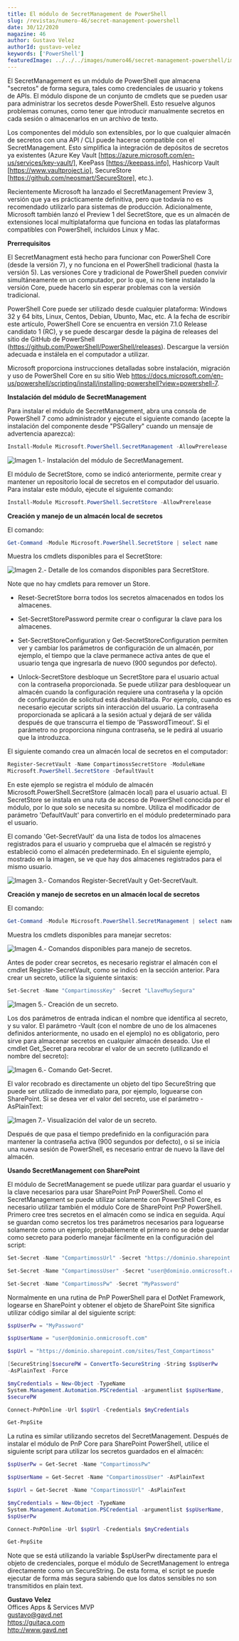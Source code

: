 ```yaml
---
title: El módulo de SecretManagement de PowerShell
slug: /revistas/numero-46/secret-management-powershell
date: 30/12/2020
magazine: 46
author: Gustavo Velez
authorId: gustavo-velez
keywords: ['PowerShell']
featuredImage: ../../../images/numero46/secret-management-powershell/image8.png
---
```






El SecretManagement es un módulo de PowerShell que almacena "secretos"
de forma segura, tales como credenciales de usuario y tokens de APIs. El
módulo dispone de un conjunto de cmdlets que se pueden usar para
administrar los secretos desde PowerShell. Esto resuelve algunos
problemas comunes, como tener que introducir manualmente secretos en
cada sesión o almacenarlos en un archivo de texto.

Los componentes del módulo son extensibles, por lo que cualquier almacén
de secretos con una API / CLI puede hacerse compatible con el
SecretManagement. Esto simplifica la integración de depósitos de
secretos ya existentes (Azure Key Vault
[https://azure.microsoft.com/en-us/services/key-vault/], KeePass
[https://keepass.info], Hashicorp Vault
[https://www.vaultproject.io], SecureStore
[https://github.com/neosmart/SecureStore], etc.).

Recientemente Microsoft ha lanzado el SecretManagement Preview 3,
versión que ya es prácticamente definitiva, pero que todavía no es
recomendado utilizarlo para sistemas de producción. Adicionalmente,
Microsoft también lanzó el Preview 1 del SecretStore, que es un almacén
de extensiones local multiplataforma que funciona en todas las
plataformas compatibles con PowerShell, incluidos Linux y Mac.

**Prerrequisitos**

El SecretManagment está hecho para funcionar con PowerShell Core (desde
la versión 7), y no funciona en el PowerShell tradicional (hasta la
versión 5). Las versiones Core y tradicional de PowerShell pueden
convivir simultáneamente en un computador, por lo que, si no tiene
instalado la versión Core, puede hacerlo sin esperar problemas con la
versión tradicional.

PowerShell Core puede ser utilizado desde cualquier plataforma: Windows
32 y 64 bits, Linux, Centos, Debian, Ubunto, Mac, etc. A la fecha de
escribir este artículo, PowerShell Core se encuentra en versión 7.1.0
Release candidato 1 (RC), y se puede descargar desde la página de
releases del sitio de GitHub de PowerShell
(<https://github.com/PowerShell/PowerShell/releases>). Descargue la
versión adecuada e instálela en el computador a utilizar.

Microsoft proporciona instrucciones detalladas sobre instalación,
migración y uso de PowerShell Core en su sitio Web
<https://docs.microsoft.com/en-us/powershell/scripting/install/installing-powershell?view=powershell-7>.

**Instalación del módulo de SecretManagement**

Para instalar el módulo de SecretManagement, abra una consola de
PowerShell 7 como administrador y ejecute el siguiente comando (acepte
la instalación del componente desde "PSGallery" cuando un mensaje de
advertencia aparezca):

```powershell
Install-Module Microsoft.PowerShell.SecretManagement -AllowPrerelease
```

![**Imagen 1.- Instalación del módulo de SecretManagement.**](../../../images/numero46/secret-management-powershell/image8.png)


El módulo de SecretStore, como se indicó anteriormente, permite crear y
mantener un repositorio local de secretos en el computador del usuario.
Para instalar este módulo, ejecute el siguiente comando:

```powershell
Install-Module Microsoft.PowerShell.SecretStore -AllowPrerelease
```

**Creación y manejo de un almacén local de secretos**

El comando:

```powershell
Get-Command -Module Microsoft.PowerShell.SecretStore | select name
```

Muestra los cmdlets disponibles para el SecretStore:

![**Imagen 2.- Detalle de los comandos disponibles para SecretStore.**](../../../images/numero46/secret-management-powershell/image9.png)


Note que no hay cmdlets para remover un Store.

-   Reset-SecretStore borra todos los secretos almacenados en todos los
    almacenes.

-   Set-SecretStorePassword permite crear o configurar la clave para los
    almacenes.

-   Set-SecretStoreConfiguration y Get-SecretStoreConfiguration permiten
    ver y cambiar los parámetros de configuración de un almacén, por
    ejemplo, el tiempo que la clave permanece activa antes de que el
    usuario tenga que ingresarla de nuevo (900 segundos por defecto).

-   Unlock-SecretStore desbloque un SecretStore para el usuario actual
    con la contraseña proporcionada. Se puede utilizar para desbloquear
    un almacén cuando la configuración requiere una contraseña y la
    opción de configuración de solicitud está deshabilitada. Por
    ejemplo, cuando es necesario ejecutar scripts sin interacción del
    usuario. La contraseña proporcionada se aplicará a la sesión actual
    y dejará de ser válida después de que transcurra el tiempo de
    'PasswordTimeout'. Si el parámetro no proporciona ninguna
    contraseña, se le pedirá al usuario que la introduzca.

El siguiente comando crea un almacén local de secretos en el computador:

```powershell
Register-SecretVault -Name CompartimossSecretStore -ModuleName
Microsoft.PowerShell.SecretStore -DefaultVault
```

En este ejemplo se registra el módulo de almacén
Microsoft.PowerShell.SecretStore (almacén local) para el usuario actual.
El SecretStore se instala en una ruta de acceso de PowerShell conocida
por el módulo, por lo que solo se necesita su nombre. Utiliza el
modificador de parámetro 'DefaultVault' para convertirlo en el módulo
predeterminado para el usuario.

El comando 'Get-SecretVault' da una lista de todos los almacenes
registrados para el usuario y comprueba que el almacén se registró y
estableció como el almacén predeterminado. En el siguiente ejemplo,
mostrado en la imagen, se ve que hay dos almacenes registrados para el
mismo usuario.

![**Imagen 3.- Comandos Register-SecretVault y Get-SecretVault.**](../../../images/numero46/secret-management-powershell/imagea.png)


**Creación y manejo de secretos en un almacén local de secretos**

El comando:

```powershell
Get-Command -Module Microsoft.PowerShell.SecretManagement | select name
```

Muestra los cmdlets disponibles para manejar secretos:

![**Imagen 4.- Comandos disponibles para manejo de secretos.**](../../../images/numero46/secret-management-powershell/imageb.png)

Antes de poder crear secretos, es necesario registrar el almacén con el
cmdlet Register-SecretVault, como se indicó en la sección anterior. Para
crear un secreto, utilice la siguiente sintaxis:

```powershell
Set-Secret -Name "CompartimossKey" -Secret "LlaveMuySegura"
```

![**Imagen 5.- Creación de un secreto.**](../../../images/numero46/secret-management-powershell/imagec.png)


Los dos parámetros de entrada indican el nombre que identifica al
secreto, y su valor. El parámetro -Vault (con el nombre de uno de los
almacenes definidos anteriormente, no usado en el ejemplo) no es
obligatorio, pero sirve para almacenar secretos en cualquier almacén
deseado. Use el cmdlet Get_Secret para recobrar el valor de un secreto
(utilizando el nombre del secreto):

![**Imagen 6.- Comando Get-Secret.**](../../../images/numero46/secret-management-powershell/imaged.png)


El valor recobrado es directamente un objeto del tipo SecureString que
puede ser utilizado de inmediato para, por ejemplo, loguearse con
SharePoint. Si se desea ver el valor del secreto, use el parámetro
-AsPlainText:

![**Imagen 7.- Visualización del valor de un secreto.**](../../../images/numero46/secret-management-powershell/imagee.png)


Después de que pasa el tiempo predefinido en la configuración para
mantener la contraseña activa (900 segundos por defecto), o si se inicia
una nueva sesión de PowerShell, es necesario entrar de nuevo la llave
del almacén.

**Usando SecretManagement con SharePoint**

El módulo de SecretManagement se puede utilizar para guardar el usuario
y la clave necesarios para usar SharePoint PnP PowerShell. Como el
SecretManagement se puede utilizar solamente con PowerShell Core, es
necesario utilizar también el módulo Core de SharePoint PnP PowerShell.
Primero cree tres secretos en el almacén como se indica en seguida. Aquí
se guardan como secretos los tres parámetros necesarios para loguearse
solamente como un ejemplo; probablemente el primero no se debe guardar
como secreto para poderlo manejar fácilmente en la configuración del
script:

```powershell
Set-Secret -Name "CompartimossUrl" -Secret "https://dominio.sharepoint.com/sites/TestCompartiMOSS"

Set-Secret -Name "CompartimossUser" -Secret "user@dominio.onmicrosoft.com"

Set-Secret -Name "CompartimossPw" -Secret "MyPassword"
```

Normalmente en una rutina de PnP PowerShell para el DotNet Framework,
logearse en SharePoint y obtener el objeto de SharePoint Site significa
utilizar código similar al del siguiente script:

```powershell
$spUserPw = "MyPassword"

$spUserName = "user@dominio.onmicrosoft.com"

$spUrl = "https://dominio.sharepoint.com/sites/Test_Compartimoss"

[SecureString]$securePW = ConvertTo-SecureString -String $spUserPw
-AsPlainText -Force

$myCredentials = New-Object -TypeName
System.Management.Automation.PSCredential -argumentlist $spUserName,
$securePW

Connect-PnPOnline -Url $spUrl -Credentials $myCredentials

Get-PnpSite
```

La rutina es similar utilizando secretos del SecretManagement. Después
de instalar el módulo de PnP Core para SharePoint PowerShell, utilice el
siguiente script para utilizar los secretos guardados en el almacén:

```powershell
$spUserPw = Get-Secret -Name "CompartimossPw"

$spUserName = Get-Secret -Name "CompartimossUser" -AsPlainText

$spUrl = Get-Secret -Name "CompartimossUrl" -AsPlainText

$myCredentials = New-Object -TypeName
System.Management.Automation.PSCredential -argumentlist $spUserName,
$spUserPw

Connect-PnPOnline -Url $spUrl -Credentials $myCredentials

Get-PnpSite
```

Note que se está utilizando la variable $spUserPw directamente para el
objeto de credenciales, porque el módulo de SecretManagement lo entrega
directamente como un SecureString. De esta forma, el script se puede
ejecutar de forma más segura sabiendo que los datos sensibles no son
transmitidos en plain text.

**Gustavo Velez** <br />
Offices Apps & Services MVP <br />
gustavo@gavd.net <br />
<https://guitaca.com> <br />
<http://www.gavd.net> <br />